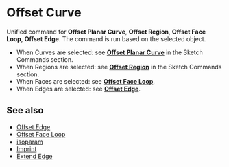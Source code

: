 
# Offset Curve

<Reference shortcut="O" command="Offset Curve" button="Right of Command Bar"  buttonIcon="button-offset-curve"/>

Unified command for **Offset Planar Curve**, **Offset Region**, **Offset Face Loop**, **Offset Edge**. The command is run based on the selected object.
   - When Curves are selected: see [**Offset Planar Curve**](/sketch/offset-planar-curve) in the Sketch Commands section.
   - When Regions are selected: see [**Offset Region**](/sketch/offset-region) in the Sketch Commands section.
   - When Faces are selected: see [**Offset Face Loop**](offset-face-loop).
   - When Edges are selected: see [**Offset Edge**](offset-edge).

## See also
- [Offset Edge](offset-edge)
- [Offset Face Loop](offset-face-loop)
- [isoparam](isoparam)
- [Imprint](imprint)
- [Extend Edge](extend-edge)